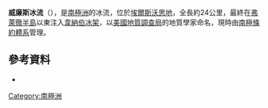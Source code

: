 {{coord|73|15|S|88|27|W|type:glacier_region:AQ|display=inline,title}}

'''威廉斯冰流'''（{{lang-en|Williams Ice Stream}}），是[[南極洲|南極洲]]的冰流，位於[[埃爾斯沃思地|埃爾斯沃思地]]，全長約24公里，最終在[[弗萊徹半島|弗萊徹半島]]以東注入[[韋納伯冰架|韋納伯冰架]]，以[[美國地質調查局|美國地質調查局]]的地質學家命名，現時由[[南極條約體系|南極條約體系]]管理。

==參考資料==
*{{usgs-gazetteer}}

{{DEFAULTSORT:Williams Ice Stream}}
[[Category:南極洲|Category:南極洲]]


{{EllsworthLand-geo-stub}}
